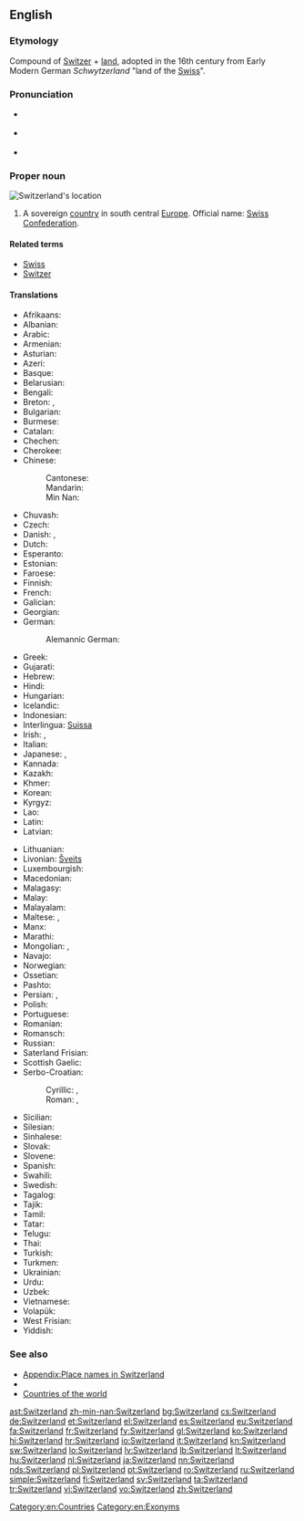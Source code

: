 ==English==

===Etymology===
Compound of [[Switzer]] + [[land]], adopted in the 16th century from Early Modern German ''Schwytzerland''  "land of the [[Swiss]]".

{{wikipedia}}

===Pronunciation===
* {{a|UK}} {{IPA|/ˈswɪt.səl.ənd/}}
* {{a|US}} {{IPA|/ˈswɪt.sɚ.lənd/}}
* {{audio|en-us-Switzerland.ogg|Audio (US)}}

===Proper noun===
[[Image:LocationSwitzerland.svg|thumb|Switzerland's location]]
{{en-proper noun}}

# A sovereign [[country]] in south central [[Europe]]. Official name: [[Swiss Confederation]].

====Related terms====
* [[Swiss]]
* [[Switzer]]

====Translations====
{{trans-top|sovereign country}}
* Afrikaans: {{t-|af|Switserland}}
* Albanian: {{t+|sq|Zvicra|f}}
* Arabic: {{t-|ar|سويسرا|f|tr=suwísra}}
* Armenian: {{t-|hy|Շվեյցարիա|tr=Šveyc'aria}}
* Asturian: {{t+|ast|Suiza|f}}
* Azeri: {{t+|az|İsveçrə}}
* Basque: {{t+|eu|Suitza}}
* Belarusian: {{t-|be|Швейцарыя|f|tr=Švejcáryja}}
* Bengali: {{t-|bn|সুইজারল্যান্ড|tr=su'ijārlyānḍ|sc=Beng}}
* Breton: {{t-|br|Suis}}, {{t-|br|Bro-Suis}}
* Bulgarian: {{t+|bg|Швейцария|f|tr=Švejcárija}}
* Burmese: {{t-|my|ဆွစ်ဇာလန်နိုင်ငံ|sc=Mymr}}
* Catalan: {{t+|ca|Suïssa|f}}
* Chechen: {{tø|ce|Швейцари}}
* Cherokee: {{t-|chr|ᏍᏫᏣᎳᏂ|tr=Switsalani|sc=Cher}}
* Chinese:
*: Cantonese: {{tø|yue|瑞士|tr=seoi6 si6|sc=Hani}}
*: Mandarin: {{t+|cmn|瑞士|tr=Ruìshì|sc=Hani}}
*: Min Nan: {{t-|nan|瑞士|tr=Sūi-sū, Sūi-se|sc=Hans}}
* Chuvash: {{tø|cv|Швейцари|sc=Cyrl}}
* Czech: {{t+|cs|Švýcarsko|n}}
* Danish: {{t+|da|Schweiz}}, {{t-|da|Svejts}}
* Dutch: {{t+|nl|Zwitserland}}
* Esperanto: {{t-|eo|Svislando}}
* Estonian: {{t+|et|Šveits}}
* Faroese: {{t-|fo|Sveis|n}}
* Finnish: {{t+|fi|Sveitsi}}
* French: {{t+|fr|Suisse}}
* Galician: {{t+|gl|Suíza|f}}
* Georgian: {{t-|ka|შვეიცარია|tr=šveic'aria|sc=Geor}}
* German: {{t+|de|Schweiz|f}}
*: Alemannic German: {{tø|gsw|Schwyz|f}}
* Greek: {{t+|el|Ελβετία|f|tr=Elvetía}}
* Gujarati: {{t-|gu|સ્વિત્ઝરલેન્ડ|tr=svitjharlenḍ|sc=Gujr}}
* Hebrew: {{t+|he|שווייץ|f|tr=shváyitz}}
* Hindi: {{t+|hi|स्विट्ज़रलैण्ड|tr=sviṭzarlaiṇḍ}}
* Hungarian: {{t+|hu|Svájc}}
* Icelandic: {{t+|is|Sviss|f}}
* Indonesian: {{t-|id|Swis}}
* Interlingua: [[Suissa]]
* Irish: {{t-|ga|Eilvéis|alt=An Eilvéis|f}}, {{t-|ga|Cónaidhm na hEilvéise|f}}
* Italian: {{t+|it|Svizzera|f}}
* Japanese: {{t+|ja|スイス|tr=Suisu}}, {{qualifier|obsolete}} {{t-|ja|瑞西}}
* Kannada: {{t-|kn|ಸ್ವಿಟ್ಜರ್ಲ್ಯಾಂಡ್|tr=sviṭjarlyāṇḍ|sc=Knda}}
* Kazakh: {{t|kk|Швейцария|tr=Şveycarïya|sc=Cyrl}}
* Khmer: {{t-|km|ស៊្វីស|tr=svis|sc=Khmr}}
* Korean: {{t+|ko|스위스|tr=Seuwiseu|sc=Hang}}
* Kyrgyz: {{t-|ky|Швейцария|tr=Şveycariya|sc=Cyrl}}
* Lao: {{t+|lo|ສະວິດເຊີແລນ|tr=sa vit sœ̄ lǣn|sc=Laoo}}
* Latin: {{t-|la|Helvetia|f|alt=Helvētia}}
* Latvian: {{t+|lv|Šveice|f}}
{{trans-mid}}
* Lithuanian: {{t+|lt|Šveicarija|f}}
* Livonian: [[Šveits]]
* Luxembourgish: {{t+|lb|Schwäiz|f}}
* Macedonian: {{t+|mk|Швајцарија|f|tr=Švajcárija}}
* Malagasy: {{t-|mg|Soisa}}
* Malay: {{t-|ms|Switzerland}}
* Malayalam: {{t-|ml|സ്വിറ്റ്സർലാന്റ്|sc=Mlym}}
* Maltese: {{t-|mt|Svizzera}}, {{t-|mt|l-Isvizzera}}
* Manx: {{t-|gv|Elveeish|f|alt=Yn Elveeish}}
* Marathi: {{t-|mr|स्वित्झर्लंड|tr=svitjharlaṇḍ|sc=Deva}}
* Mongolian: {{t+|mn|Швейцари|tr=Švejtsari|sc=Cyrl}}, {{t-|mn|Швецари|sc=Cyrl}}
* Navajo: {{tø|nv|Swis bikéyah}}
* Norwegian: {{t+|no|Sveits}}
* Ossetian: {{tø|os|Швейцари|sc=Cyrl}}
* Pashto: {{t-|ps|سويس|sc=ps-Arab}}
* Persian: {{t+|fa|سوئیس|tr=Su'is|sc=fa-Arab}}, {{t+|fa|سویس|tr=Suvis|sc=fa-Arab}}
* Polish: {{t+|pl|Szwajcaria|f}}
* Portuguese: {{t+|pt|Suíça|f}}
* Romanian: {{t+|ro|Elveția|f}}
* Romansch: {{t-|rm|Svizra|f}}
* Russian: {{t+|ru|Швейцария|f|tr=Švejcárija}}
* Saterland Frisian: {{tø|stq|Swaits}}
* Scottish Gaelic: {{t-|gd|Eilbheis|f|alt=An Eilbheis}}
* Serbo-Croatian:
*: Cyrillic: {{t-|sh|Швајцарска|f|sc=Cyrl}} {{qualifier|Serbian}}, {{t-|sh|Швицарска|f|sc=Cyrl}} {{qualifier|Bosnian, Croatian}}
*: Roman: {{t-|sh|Švajcarska|f}} {{qualifier|Serbian}}, {{t-|sh|Švicarska|f|alt=Švȉcarskā}} {{qualifier|Bosnian, Croatian}}
* Sicilian: {{t-|scn|Svìzzira|f}}
* Silesian: {{tø|szl|Szwajcaryjo|f}}
* Sinhalese: {{t-|si|ස්විට්සර්ලන්තය|sc=Sinh}}
* Slovak: {{t-|sk|Švajčiarsko|n}}
* Slovene: {{t+|sl|Švica|f}}
* Spanish: {{t+|es|Suiza|f}}
* Swahili: {{t+|sw|Uswisi}}
* Swedish: {{t+|sv|Schweiz}}
* Tagalog: {{t-|tl|Suwisa}}
* Tajik: {{t-|tg|Швейтсария|tr=Šveytsariya|sc=Cyrl}}
* Tamil: {{t-|ta|சுவிட்சர்லாந்து|tr=cuviṭcarlāntu|sc=Taml}}
* Tatar: {{t-|tt|Швейцария|tr=Şveytsariya|sc=Cyrl}}
* Telugu: {{t-|te|స్విట్జర్లాండ్|tr=sviṭjarlāṇḍ|sc=Telu}}
* Thai: {{t-|th|วิตเซอร์แลนด์|tr=wítserlaen}}
* Turkish: {{t+|tr|İsviçre}}
* Turkmen: {{t-|tk|Şweýsariýa}}
* Ukrainian: {{t+|uk|Швейцарія|f|tr=Švejcárija}}
* Urdu: {{t-|ur|سویٹزر لینڈ|tr=sviṭzar laiṇḍ}}
* Uzbek: {{t-|uz|Shveysariya}}
* Vietnamese: {{t+|vi|Thụy Sĩ}}
* Volapük: {{t+|vo|Jveizän}}
* West Frisian: {{t+|fy|Switserlân}}
* Yiddish: {{t-|yi|שווייץ|f|tr=sh'váyitz|sc=Hebr}}
{{trans-bottom}}

===See also===
* [[Appendix:Place names in Switzerland]]
* {{list:countries of Europe/en}}
* [[Appendix:Countries of the world|Countries of the world]]

[[Category:en:Countries]]
[[Category:en:Exonyms]]

[[ast:Switzerland]]
[[zh-min-nan:Switzerland]]
[[bg:Switzerland]]
[[cs:Switzerland]]
[[de:Switzerland]]
[[et:Switzerland]]
[[el:Switzerland]]
[[es:Switzerland]]
[[eu:Switzerland]]
[[fa:Switzerland]]
[[fr:Switzerland]]
[[fy:Switzerland]]
[[gl:Switzerland]]
[[ko:Switzerland]]
[[hi:Switzerland]]
[[hr:Switzerland]]
[[io:Switzerland]]
[[it:Switzerland]]
[[kn:Switzerland]]
[[sw:Switzerland]]
[[lo:Switzerland]]
[[lv:Switzerland]]
[[lb:Switzerland]]
[[lt:Switzerland]]
[[hu:Switzerland]]
[[nl:Switzerland]]
[[ja:Switzerland]]
[[nn:Switzerland]]
[[nds:Switzerland]]
[[pl:Switzerland]]
[[pt:Switzerland]]
[[ro:Switzerland]]
[[ru:Switzerland]]
[[simple:Switzerland]]
[[fi:Switzerland]]
[[sv:Switzerland]]
[[ta:Switzerland]]
[[tr:Switzerland]]
[[vi:Switzerland]]
[[vo:Switzerland]]
[[zh:Switzerland]]